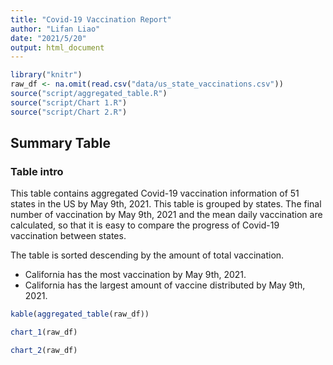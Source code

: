 ```yaml
---
title: "Covid-19 Vaccination Report"
author: "Lifan Liao"
date: "2021/5/20"
output: html_document
---
```


```r
library("knitr")
raw_df <- na.omit(read.csv("data/us_state_vaccinations.csv"))
source("script/aggregated_table.R")
source("script/Chart 1.R")
source("script/Chart 2.R")
```


## Summary Table

### Table intro

This table contains aggregated Covid-19 vaccination information of 51 states in the US by May 9th, 2021. This table is grouped by states. The final number of vaccination by May 9th, 2021 and the mean daily vaccination are calculated, so that it is easy to compare the progress of Covid-19 vaccination between states. 

The table is sorted descending by the amount of total vaccination.

- California has the most vaccination by May 9th, 2021.
- California has the largest amount of vaccine distributed by May 9th, 2021.


```r
kable(aggregated_table(raw_df))
```

```r
chart_1(raw_df)
```

```r
chart_2(raw_df)
```
